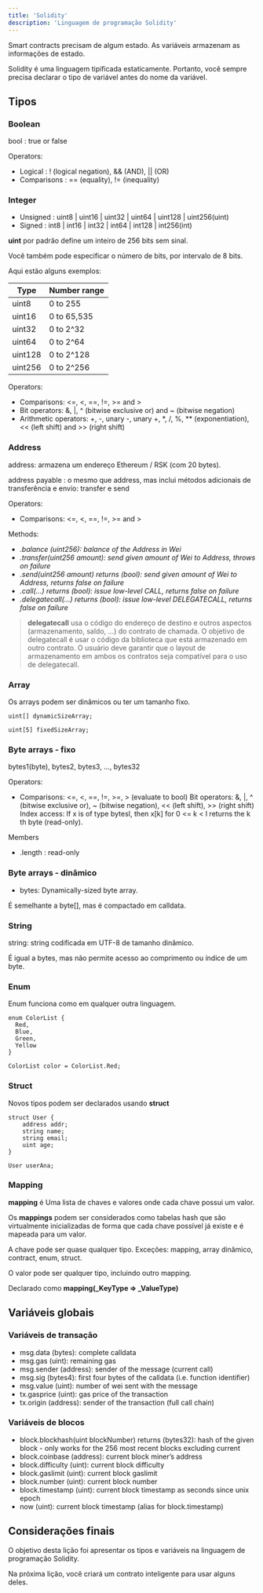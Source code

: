 ```yaml
---
title: 'Solidity'
description: 'Linguagem de programação Solidity'
---
```


Smart contracts precisam de algum estado.
As variáveis armazenam as informações de estado.

Solidity é uma linguagem tipificada estaticamente.
Portanto, você sempre precisa declarar o tipo de variável antes do nome da variável.

## Tipos

### Boolean

bool : true or false

Operators:

- Logical : ! (logical negation), && (AND), || (OR)
- Comparisons : == (equality), != (inequality)

### Integer

- Unsigned : uint8 | uint16 | uint32 | uint64 | uint128 | uint256(uint)
- Signed : int8 | int16 | int32 | int64 | int128 | int256(int)

**uint** por padrão define um inteiro de 256 bits sem sinal.

Você também pode especificar o número de bits, por intervalo de 8 bits.

Aqui estão alguns exemplos:

| Type   	| Number range  	| 
|---	|---	|
| uint8	| 0 to 255  	|
| uint16  	| 0 to 65,535  	|
| uint32  	| 0 to 2^32  	|
| uint64  	| 0 to 2^64  	|
| uint128  	| 0 to 2^128  	|
| uint256  	| 0 to 2^256  	|

Operators:

- Comparisons: <=, <, ==, !=, >= and >
- Bit operators: &, |, ^ (bitwise exclusive or) and ~ (bitwise negation)
- Arithmetic operators: +, -, unary -, unary +, *, /, %, ** (exponentiation), << (left shift) and >> (right shift)

### Address

address: armazena um endereço Ethereum / RSK (com 20 bytes). 

address payable : o mesmo que address, mas inclui métodos adicionais de transferência e envio: transfer e send

Operators:

- Comparisons: <=, <, ==, !=, >= and >

Methods:

- <address>.balance (uint256): balance of the Address in Wei
- <address>.transfer(uint256 amount): send given amount of Wei to Address, throws on failure
- <address>.send(uint256 amount) returns (bool): send given amount of Wei to Address, returns false on failure
- <address>.call(...) returns (bool): issue low-level CALL, returns false on failure
- <address>.delegatecall(...) returns (bool): issue low-level DELEGATECALL, returns false on failure

> **delegatecall** usa o código do endereço de destino e outros aspectos (armazenamento, saldo, ...) do contrato de chamada.
O objetivo de delegatecall é usar o código da biblioteca que está armazenado em outro contrato.
O usuário deve garantir que o layout de armazenamento em ambos os contratos seja compatível para o uso de delegatecall.

### Array

Os arrays podem ser dinâmicos ou ter um tamanho fixo.

```solidity
uint[] dynamicSizeArray;

uint[5] fixedSizeArray;
```

### Byte arrays - fixo

bytes1(byte), bytes2, bytes3, …, bytes32

Operators:

- Comparisons: <=, <, ==, !=, >=, > (evaluate to bool) Bit operators: &, |, ^ (bitwise exclusive or), ~ (bitwise negation), << (left shift), >> (right shift) Index access: If x is of type bytesI, then x[k] for 0 <= k < I returns the k th byte (read-only).

Members

- .length : read-only

### Byte arrays - dinâmico

- bytes: Dynamically-sized byte array. 

É semelhante a byte[], mas é compactado em calldata.

### String

string: string codificada em UTF-8 de tamanho dinâmico.

É igual a bytes, mas não permite acesso ao comprimento ou índice de um byte.

### Enum

Enum funciona como em qualquer outra linguagem.

```solidity
enum ColorList { 
  Red, 
  Blue, 
  Green, 
  Yellow 
}

ColorList color = ColorList.Red;
```

### Struct

Novos tipos podem ser declarados usando **struct**

```solidity
struct User {
    address addr;
    string name;    
    string email;  
    uint age;
}

User userAna;
```

### Mapping

**mapping** é Uma lista de chaves e valores onde cada chave possui um valor.

Os **mappings** podem ser considerados como tabelas hash que são virtualmente inicializadas de forma que cada chave possível já existe e é mapeada para um valor.

A chave pode ser quase qualquer tipo. Exceções: mapping, array dinâmico, contract, enum, struct.

O valor pode ser qualquer tipo, incluindo outro mapping.

Declarado como **mapping(_KeyType => _ValueType)**

## Variáveis globais

### Variáveis de transação

- msg.data (bytes): complete calldata
- msg.gas (uint): remaining gas
- msg.sender (address): sender of the message (current call)
- msg.sig (bytes4): first four bytes of the calldata (i.e. function identifier)
- msg.value (uint): number of wei sent with the message
- tx.gasprice (uint): gas price of the transaction
- tx.origin (address): sender of the transaction (full call chain)

### Variáveis de blocos

- block.blockhash(uint blockNumber) returns (bytes32): hash of the given block - only works for the 256 most recent blocks excluding current
- block.coinbase (address): current block miner’s address
- block.difficulty (uint): current block difficulty
- block.gaslimit (uint): current block gaslimit
- block.number (uint): current block number
- block.timestamp (uint): current block timestamp as seconds since unix epoch
- now (uint): current block timestamp (alias for block.timestamp)

## Considerações finais

O objetivo desta lição foi apresentar os tipos e variáveis na linguagem de programação Solidity.

Na próxima lição, você criará um contrato inteligente para usar alguns deles.
